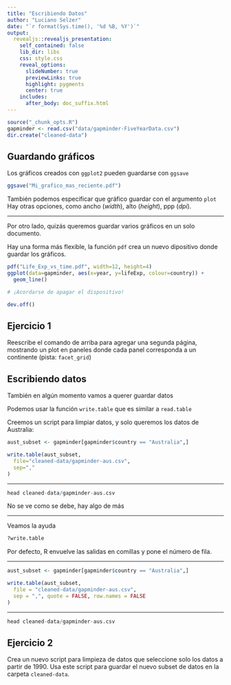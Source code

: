 ```yaml
---
title: "Escribiendo Datos"
author: "Luciano Selzer"
date: "`r format(Sys.time(), '%d %B, %Y')`"
output:
  revealjs::revealjs_presentation:
    self_contained: false
    lib_dir: libs
    css: style.css
    reveal_options:
      slideNumber: true
      previewLinks: true
      highlight: pygments
      center: true
    includes:
      after_body: doc_suffix.html
---
```


```r
source("_chunk_opts.R")
gapminder <- read.csv("data/gapminder-FiveYearData.csv")
dir.create("cleaned-data")
```

## Guardando gráficos

Los gráficos creados con `ggplot2` pueden guardarse con `ggsave`

```r
ggsave("Mi_grafico_mas_reciente.pdf")
```

También podemos especificar que gráfico guardar con el argumento `plot`
Hay otras opciones, como ancho (*width*), alto (*height*), ppp (*dpi*).

---

Por otro lado, quizás queremos guardar varios gráficos en un solo documento.

Hay una forma más flexible, la función `pdf` crea un nuevo dipositivo donde
guardar los gráficos. 

```r
pdf("Life_Exp_vs_time.pdf", width=12, height=4)
ggplot(data=gapminder, aes(x=year, y=lifeExp, colour=country)) +
  geom_line()

# ¡Acordarse de apagar el dispositivo!

dev.off()
```


## Ejercicio 1{.challenge}

Reescribe el comando de arriba para agregar una segunda página,
mostrando un plot en paneles donde cada panel corresponda a 
un continente (pista: `facet_grid`)



## Escribiendo datos

También en algún momento vamos a querer guardar datos

Podemos usar la función `write.table` que es similar a `read.table`

Creemos un script para limpiar datos, y solo queremos los datos de 
Australia:

```r
aust_subset <- gapminder[gapminder$country == "Australia",]

write.table(aust_subset,
  file="cleaned-data/gapminder-aus.csv",
  sep=","
)
```

---

```r
head cleaned-data/gapminder-aus.csv
```


No se ve como se debe, hay algo de más

---

Veamos la ayuda

```r
?write.table
```

Por defecto, R envuelve las salidas en comillas y pone el número
de fila.

---

```r
aust_subset <- gapminder[gapminder$country == "Australia",]

write.table(aust_subset,
  file = "cleaned-data/gapminder-aus.csv",
  sep = ",", quote = FALSE, row.names = FALSE
)
```

---

```r
head cleaned-data/gapminder-aus.csv
```


## Ejercicio 2{.challenge}

Crea un nuevo script para limpieza de datos que seleccione solo los datos a
partir de 1990. Usa este script para guardar el nuevo subset de datos
en la carpeta `cleaned-data`.


